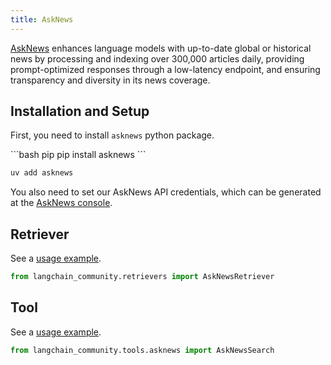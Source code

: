 ```yaml
---
title: AskNews
---
```


[AskNews](https://asknews.app/) enhances language models with up-to-date global or historical news
by processing and indexing over 300,000 articles daily, providing prompt-optimized responses
through a low-latency endpoint, and ensuring transparency and diversity in its news coverage.

## Installation and Setup

First, you need to install `asknews` python package.

<CodeGroup>
```bash pip
pip install asknews
```

```bash uv
uv add asknews
```
</CodeGroup>

You also need to set our AskNews API credentials, which can be generated at
the [AskNews console](https://my.asknews.app/).


## Retriever

See a [usage example](/oss/integrations/retrievers/asknews).

```python
from langchain_community.retrievers import AskNewsRetriever
```

## Tool

See a [usage example](/oss/integrations/tools/asknews).

```python
from langchain_community.tools.asknews import AskNewsSearch
```
